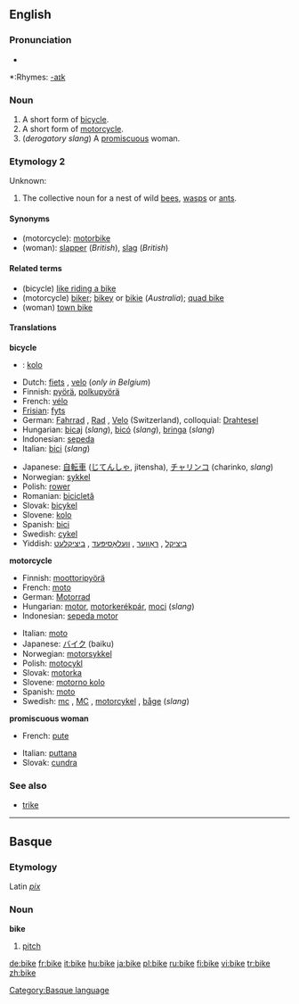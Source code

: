 ==English==

===Pronunciation===
*{{audio|en-us-bike.ogg|Audio (US)}}

*:Rhymes: [[Rhymes:English:-aɪk|-aɪk]]

===Noun===
{{en-noun}}

#A short form of [[bicycle]].
#A short form of [[motorcycle]].
#(''derogatory slang'') A [[promiscuous]] woman.

===Etymology 2===
Unknown:

{{en-noun}}
# The collective noun for a nest of wild [[bees]], [[wasps]] or [[ants]].

====Synonyms====
*(motorcycle): [[motorbike]]
*(woman): [[slapper]] (''British''), [[slag]] (''British'')

====Related terms====
*(bicycle) [[like riding a bike]]
*(motorcycle) [[biker]]; [[bikey]] or [[bikie]] (''Australia''); [[quad bike]]
*(woman) [[town bike]]

====Translations====

'''bicycle'''
<!--Add short forms only, if possible-->
{{top}}
*{{subst:cz}}: [[kolo]] {{n}}
*Dutch: [[fiets]] {{m}}, [[velo]] {{m}} (''only in Belgium'')
*Finnish: [[pyörä]], [[polkupyörä]]
*French: [[vélo]] {{m}}
*[[Frisian]]: [[fyts]]
*German: [[Fahrrad]] {{n}}, [[Rad#German|Rad]] {{n}}, [[Velo]] {{n}} (Switzerland), colloquial: [[Drahtesel]]
*Hungarian: [[bicaj]] (''slang''), [[bicó]] (''slang''), [[bringa]] (''slang'')
*Indonesian: [[sepeda]]
*Italian: [[bici]] (''slang'') {{f}} <!-- this is the full form and so is not equivalent to "bike": [[bicicletta]] {{f}}-->
{{mid}}
*Japanese: [[自転車]] ([[じてんしゃ]], jitensha), [[チャリンコ]] (charinko, ''slang'')
*Norwegian: [[sykkel]]
*Polish: [[rower]] {{m}}
*Romanian: [[bicicletă]] {{f}}
*Slovak: [[bicykel]] {{m}}
*Slovene: [[kolo]] {{n}}
*Spanish: [[bici]] {{f}}
*Swedish: [[cykel]] {{c}} 
*Yiddish: [[ביציקל]] {{m}}, [[ראָווער]] {{m}}, [[וועלאָסיפּעד]] {{m}}, [[ביציקלעט]] {{m}}
{{bottom}}

'''motorcycle'''
{{top}}
*Finnish: [[moottoripyörä]]
*French: [[moto#French|moto]] {{f}}
*German: [[Motorrad]] {{n}}
*Hungarian: [[motor]], [[motorkerékpár]], [[moci]] (''slang'')
*Indonesian: [[sepeda motor]]
{{mid}}
*Italian: [[moto#Italian|moto]] {{f}}
*Japanese: [[バイク]] (baiku)
*Norwegian: [[motorsykkel]] {{m}}
*Polish: [[motocykl]] {{m}}
*Slovak: [[motorka#Slovak|motorka]] {{f}}
*Slovene: [[motorno kolo]] {{n}}
*Spanish: [[moto#Spanish|moto]] {{f}}
*Swedish: [[mc]] {{c}}, [[MC]] {{c}}, [[motorcykel]] {{c}}, [[båge]] {{c}} (''slang'')
{{bottom}}

'''promiscuous woman'''
{{top}}
*French: [[pute]] {{f}}
{{mid}}
*Italian: [[puttana]] {{f}}
*Slovak: [[cundra]] {{f}}
{{bottom}}

===See also===
*[[trike]]

----

==Basque==
===Etymology===
Latin ''[[pix]]''
===Noun===
'''bike'''

# [[pitch]]

[[Category:Basque language]]

[[de:bike]]
[[fr:bike]]
[[it:bike]]
[[hu:bike]]
[[ja:bike]]
[[pl:bike]]
[[ru:bike]]
[[fi:bike]]
[[vi:bike]]
[[tr:bike]]
[[zh:bike]]